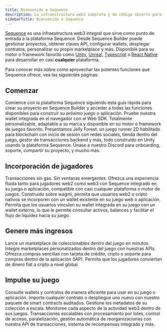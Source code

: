 ```yaml
---
title: Bienvenido a Sequence
description: La infraestructura web3 completa y de código abierto para cadenas, juegos y aplicaciones.
sidebarTitle: Bienvenido a Sequence
---
```


[Sequence](https://sequence.build/) es una infraestructura web3 integral que sirve como punto de entrada a la plataforma Sequence. Desde Sequence Builder puede gestionar proyectos, obtener claves API, configurar wallets, desplegar contratos, personalizar su propio marketplace y más. Disponible para su motor o framework favorito como [Unity](/sdk/unity/overview), [Unreal](/sdk/unreal/introduction), [Typescript](/sdk/typescript/overview) o [React Native](/sdk/mobile) para desarrollar en casi **cualquier** plataforma.

Para conocer más sobre cómo aprovechar las potentes funciones que Sequence ofrece, vea las siguientes páginas:

## Comenzar

<CardGroup cols={2}>
  <Card title="Cree su primer proyecto" icon="folder-plus" href="/solutions/builder/getting-started">
    Comience con la plataforma Sequence siguiendo esta guía rápida para crear su proyecto en Sequence Builder y acceder a todas las funciones disponibles para construir su próximo juego o aplicación.
  </Card>

  <Card title="Demo de Embedded Wallet" icon="gem" href="https://0xsequence.github.io/kit/?mode=waas">
    Pruebe nuestra wallet integrada en el navegador con el Web SDK. Totalmente personalizable, adaptable a su marca y disponible en su motor o framework de juegos favorito.
  </Card>

  <Card title="Guía de juego Unity de principio a fin" icon="unity" href="/guides/jelly-forest-unity-guide">
    Presentamos Jelly Forest: un juego runner 2D habilitado para blockchain con inicio de sesión con redes sociales, tienda dentro del juego, gestor de transacciones backend y más, todo construido en Unity usando la plataforma Sequence.
  </Card>

  <Card title="Únase a nuestra comunidad" icon="discord" href="https://discord.com/invite/sequence">
    Únase a nuestro Discord para onboarding, soporte, compartir su proyecto, y mucho más.
  </Card>
</CardGroup>

## Incorporación de jugadores

<CardGroup cols={3}>
  <Card title="Wallet embebida" icon="wallet" href="/solutions/wallets/embedded-wallet/overview">
    Transacciones sin gas. Sin ventanas emergentes. Ofrezca una experiencia fluida tanto para jugadores web2 como web3 con Sequence integrado en su juego o aplicación, compatible con casi cualquier plataforma o motor de juegos.
  </Card>

  <Card title="Web SDK" icon="coins" href="/sdk/web/overview">
    Construido sobre wagmi, permita que usuarios web2 o cripto nativos se incorporen con un wallet existente en su juego web o aplicación.
  </Card>

  <Card title="Vinculación de wallets" icon="link" href="/sdk/web/overview">
    Permita que los usuarios vinculen su wallet integrada en su juego con un wallet externo, lo que le permite consultar activos, balances y facilitar el flujo de liquidez hacia su juego.
  </Card>
</CardGroup>

## Genere más ingresos

<CardGroup cols={2}>
  <Card title="White-Label Marketplace" icon="store" href="/solutions/marketplaces/white-label-marketplace/overview">
    Lance un marketplace de coleccionables dentro del juego en minutos.
  </Card>

  <Card title="APIs de Marketplace" icon="folder-plus" href="/solutions/marketplaces/custom-marketplace/overview">
    Integre marketplaces personalizados dentro del juego con nuestras APIs.
  </Card>

  <Card title="Checkout de NFT" icon="cart-shopping" href="/sdk/web/guides/checkout">
    Ofrezca compras sencillas con tarjeta de crédito, cripto o soporte para compras dentro de la aplicación (IAP).
  </Card>

  <Card title="On-ramps de fiat (opciones para convertir dinero fiat a cripto)" icon="arrows-rotate" href="/sdk/web/guides/on-ramp">
    Permita que los jugadores conviertan de dinero fiat a cripto a nivel global.
  </Card>
</CardGroup>

## Impulse su juego

<CardGroup cols={2}>
  <Card title="Indexer" icon="database" href="/solutions/builder/indexer">
    Consulte wallets y contratos de manera eficiente para usar en su juego o aplicación.
  </Card>

  <Card title="Contratos y coleccionables" icon="gem" href="/solutions/collectibles/contracts/deploy-an-item-collection">
    Importe cualquier contrato o despliegue uno nuevo con nuestro paquete de smart contracts auditados. Gestione los metadatos de su colección a escala.
  </Card>

  <Card title="Analytics" icon="chart-line" href="/solutions/builder/analytics">
    Monitoree cada aspecto de la actividad web3 dentro de sus juegos.
  </Card>

  <Card title="Sidekick" icon="coins" href="/solutions/sidekick/overview">
    Transacciones escalables con procesamiento por lotes, control de acceso, paralelización, gestión automática de reorganizaciones con nuestra API de transacciones, sistema de recompensas integrado y más.
  </Card>
</CardGroup>